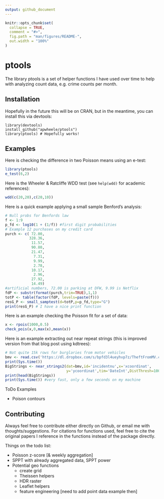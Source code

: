 ```yaml
---
output: github_document
---
```


<!-- README.md is generated from README.Rmd. Please edit that file -->

```r
knitr::opts_chunk$set(
  collapse = TRUE,
  comment = "#>",
  fig.path = "man/figures/README-",
  out.width = "100%"
)
```

# ptools

<!-- badges: start -->
<!-- badges: end -->

The library ptools is a set of helper functions I have used over time to help with analyzing count data, e.g. crime counts per month. 

## Installation

Hopefully in the future this will be on CRAN, but in the meantime, you can install this via devtools:

    library(devtools)
    install_github("apwheele/ptools")
    library(ptools) # Hopefully works!

## Examples

Here is checking the difference in two Poisson means using an e-test:

```r
library(ptools)
e_test(6,2)
```

Here is the Wheeler & Ratcliffe WDD test (see `help(wdd)` for academic references):

```r
wdd(c(20,20),c(20,10))
```

Here is a quick example applying a small sample Benford's analysis:

```r
# Null probs for Benfords law
f <- 1:9
p_fd <- log10(1 + (1/f)) #first digit probabilities
# Example 12 purchases on my credit card
purch <- c( 72.00,
           328.36,
            11.57,
            90.80,
            21.47,
             7.31,
             9.99,
             2.78,
            10.17,
             2.96,
            27.92,
            14.49)
#artificial numbers, 72.00 is parking at DFW, 9.99 is Netflix
fdP <- substr(format(purch,trim=TRUE),1,1)
totP <- table(factor(fdP, levels=paste(f)))
resG_P <- small_samptest(d=totP,p=p_fd,type="G")
print(resG_P) # I have a nice print function
```

Here is an example checking the Poisson fit for a set of data:

```r
x <- rpois(1000,0.5)
check_pois(x,0,max(x),mean(x))
```

Here is an example extracting out near repeat strings (this is improved version from that blog post using kdtrees):

```r
# Not quite 15k rows for burglaries from motor vehicles
bmv <- read.csv('https://dl.dropbox.com/s/bpfd3l4ueyhvp7z/TheftFromMV.csv?dl=0')
print(Sys.time()) 
BigStrings <- near_strings2(dat=bmv,id='incidentnu',x='xcoordinat',
                            y='ycoordinat',tim='DateInt',DistThresh=1000,TimeThresh=3)
print(head(BigStrings))
print(Sys.time()) #very fast, only a few seconds on my machine
```

ToDo Examples

 - Poison contours

## Contributing

Always feel free to contribute either directly on Github, or email me with thoughts/suggestions. For citations for functions used, feel free to cite the original papers I reference in the functions instead of the package directly. 

Things on the todo list:

 - Poisson z-score [& weekly aggregation]
 - SPPT with already aggregated data, SPPT power
 - Potential geo functions
    - create grid
    - Theissen helpers
    - HDR raster
    - Leaflet helpers
    - feature engineering [need to add point data example then]
